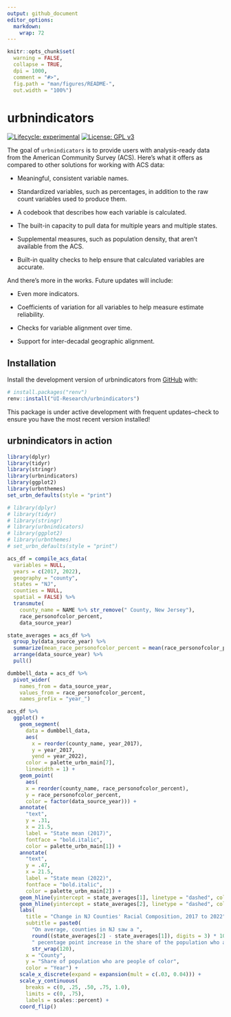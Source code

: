 ```yaml
---
output: github_document
editor_options: 
  markdown: 
    wrap: 72
---
```


<!-- README.md is generated from README.Rmd. Please edit that file -->

```r
knitr::opts_chunk$set(
  warning = FALSE,
  collapse = TRUE,
  dpi = 1000,
  comment = "#>",
  fig.path = "man/figures/README-",
  out.width = "100%")
```

# urbnindicators

<!-- badges: start -->

[![Lifecycle:
experimental](https://img.shields.io/badge/lifecycle-experimental-orange.svg)](https://lifecycle.r-lib.org/articles/stages.html#experimental)
[![License: GPL
v3](https://img.shields.io/badge/License-GPLv3-blue.svg)](https://www.gnu.org/licenses/gpl-3.0)

<!-- badges: end -->

The goal of `urbnindicators` is to provide users with analysis-ready
data from the American Community Survey (ACS). Here's what it offers as
compared to other solutions for working with ACS data:

-   Meaningful, consistent variable names.

-   Standardized variables, such as percentages, in addition to the raw
    count variables used to produce them.

-   A codebook that describes how each variable is calculated.

-   The built-in capacity to pull data for multiple years and multiple
    states.

-   Supplemental measures, such as population density, that aren't
    available from the ACS.

-   Built-in quality checks to help ensure that calculated variables are
    accurate.

And there's more in the works. Future updates will include:

-   Even more indicators.

-   Coefficients of variation for all variables to help measure estimate
    reliability.

-   Checks for variable alignment over time.

-   Support for inter-decadal geographic alignment.

## Installation

Install the development version of urbnindicators from
[GitHub](https://github.com/) with:

``` r
# install.packages("renv")
renv::install("UI-Research/urbnindicators")
```

This package is under active development with frequent updates--check to
ensure you have the most recent version installed!

## urbnindicators in action
```r
library(dplyr)
library(tidyr)
library(stringr)
library(urbnindicators)
library(ggplot2)
library(urbnthemes) 
set_urbn_defaults(style = "print")
```

```r
# library(dplyr)
# library(tidyr)
# library(stringr)
# library(urbnindicators)
# library(ggplot2)
# library(urbnthemes) 
# set_urbn_defaults(style = "print")

acs_df = compile_acs_data(
  variables = NULL,
  years = c(2017, 2022),
  geography = "county",
  states = "NJ",
  counties = NULL,
  spatial = FALSE) %>% 
  transmute(
    county_name = NAME %>% str_remove(" County, New Jersey"), 
    race_personofcolor_percent, 
    data_source_year)

state_averages = acs_df %>%
  group_by(data_source_year) %>%
  summarize(mean_race_personofcolor_percent = mean(race_personofcolor_percent)) %>%
  arrange(data_source_year) %>%
  pull()

dumbbell_data = acs_df %>% 
  pivot_wider(
    names_from = data_source_year, 
    values_from = race_personofcolor_percent, 
    names_prefix = "year_")

acs_df %>% 
  ggplot() +
    geom_segment(
      data = dumbbell_data,
      aes(
        x = reorder(county_name, year_2017),
        y = year_2017,
        yend = year_2022),
      color = palette_urbn_main[7],
      linewidth = 1) +
    geom_point(
      aes(
      x = reorder(county_name, race_personofcolor_percent), 
      y = race_personofcolor_percent, 
      color = factor(data_source_year))) +
    annotate(
      "text", 
      y = .31,  
      x = 21.5, 
      label = "State mean (2017)", 
      fontface = "bold.italic", 
      color = palette_urbn_main[1]) +
    annotate(
      "text", 
      y = .47,  
      x = 21.5, 
      label = "State mean (2022)", 
      fontface = "bold.italic", 
      color = palette_urbn_main[2]) +
    geom_hline(yintercept = state_averages[1], linetype = "dashed", color = palette_urbn_main[1]) +
    geom_hline(yintercept = state_averages[2], linetype = "dashed", color = palette_urbn_main[2]) +
    labs(
      title = "Change in NJ Counties' Racial Composition, 2017 to 2022",
      subtitle = paste0(
        "On average, counties in NJ saw a ", 
        round((state_averages[2] - state_averages[1]), digits = 3) * 100, 
        " pecentage point increase in the share of the population who are people of color from 2017 to 2022.") %>%
        str_wrap(120), 
      x = "County", 
      y = "Share of population who are people of color",
      color = "Year") +
    scale_x_discrete(expand = expansion(mult = c(.03, 0.04))) +
    scale_y_continuous(
      breaks = c(0, .25, .50, .75, 1.0),
      limits = c(0, .75),
      labels = scales::percent) +
    coord_flip()
```
